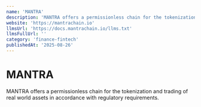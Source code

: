 ```yaml
---
name: 'MANTRA'
description: 'MANTRA offers a permissionless chain for the tokenization and trading of real world assets in accordance with regulatory requirements.'
website: 'https://mantrachain.io'
llmsUrl: 'https://docs.mantrachain.io/llms.txt'
llmsFullUrl: ''
category: 'finance-fintech'
publishedAt: '2025-08-26'
---
```


# MANTRA

MANTRA offers a permissionless chain for the tokenization and trading of real world assets in accordance with regulatory requirements.
